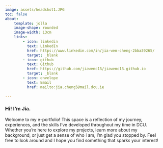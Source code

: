 ```yaml
---
image: assets/headshot1.JPG
toc: false 
about:
    template: jolla
    image-shape: rounded
    image-width: 13cm
    links:
        - icon: linkedin
          text: LinkedIn
          href: https://www.linkedin.com/in/jia-wen-cheng-2bba39265/
          target: _blank
        - icon: github
          text: Github
          href: https://github.com/jiawenc13/jiawenc13.github.io
          target: _blank
        - icon: envelope
          text: Email
          href: mailto:jia.cheng5@mail.dcu.ie
    
---
```


### **Hi! I'm Jia.**

Welcome to my e-portfolio! This space is a reflection of my journey, experiences, and the skills I’ve developed throughout my time in DCU. Whether you’re here to explore my projects, learn more about my background, or just get a sense of who I am, I’m glad you stopped by. Feel free to look around and I hope you find something that sparks your interest!

